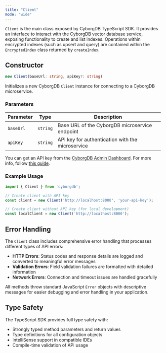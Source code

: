 ```yaml
---
title: "Client"
mode: "wide"
---
```


`Client` is the main class exposed by CyborgDB TypeScript SDK. It provides an interface to interact with the CyborgDB vector database service, exposing functionality to create and list indexes. Operations within encrypted indexes (such as upsert and query) are contained within the `EncryptedIndex` class returned by `createIndex`.

## Constructor

```typescript
new Client(baseUrl: string, apiKey?: string)
```

Initializes a new CyborgDB `Client` instance for connecting to a CyborgDB microservice.

### Parameters

| Parameter | Type | Description |
|-----------|------|-------------|
| `baseUrl` | `string` | Base URL of the CyborgDB microservice endpoint |
| `apiKey` | `string` | API key for authentication with the microservice |

You can get an API key from the [CyborgDB Admin Dashboard](https://cyborgdb.co). For more info, follow [this guide](../../../intro/get-api-key).

### Example Usage

```typescript
import { Client } from 'cyborgdb';

// Create client with API key
const client = new Client('http://localhost:8000', 'your-api-key');

// Create client without API key (for local development)
const localClient = new Client('http://localhost:8000');
```

## Error Handling

The `Client` class includes comprehensive error handling that processes different types of API errors:

- **HTTP Errors**: Status codes and response details are logged and converted to meaningful error messages
- **Validation Errors**: Field validation failures are formatted with detailed information
- **Network Errors**: Connection and timeout issues are handled gracefully

All methods throw standard JavaScript `Error` objects with descriptive messages for easier debugging and error handling in your application.

## Type Safety

The TypeScript SDK provides full type safety with:

- Strongly typed method parameters and return values
- Type definitions for all configuration objects
- IntelliSense support in compatible IDEs
- Compile-time validation of API usage
